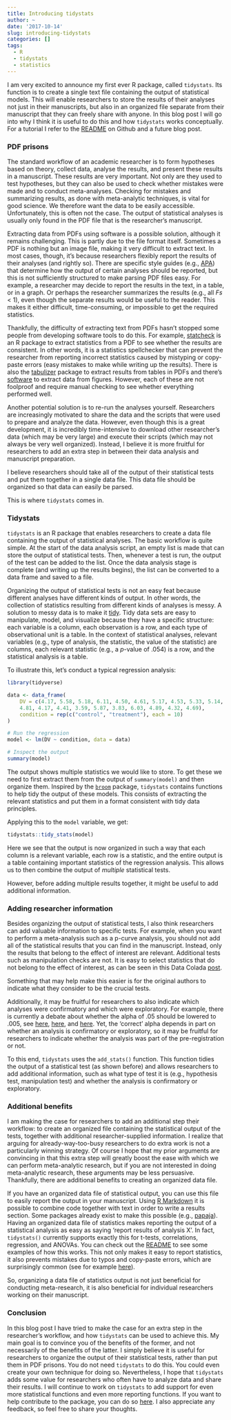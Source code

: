 ```yaml
---
title: Introducing tidystats
author: ~
date: '2017-10-14'
slug: introducing-tidystats
categories: []
tags:
  - R
  - tidystats
  - statistics
---
```


I am very excited to announce my first ever R package, called `tidystats`. Its function is to create a single text file containing the output of statistical models. This will enable researchers to store the results of their analyses not just in their manuscripts, but also in an organized file separate from their manuscript that they can freely share with anyone. In this blog post I will go into why I think it is useful to do this and how `tidystats` works conceptually. For a tutorial I refer to the [README](https://github.com/WillemSleegers/tidystats) on Github and a future blog post.

### PDF prisons

The standard workflow of an academic researcher is to form hypotheses based on theory, collect data, analyse the results, and present these results in a manuscript. These results are very important. Not only are they used to test hypotheses, but they can also be used to check whether mistakes were made and to conduct meta-analyses. Checking for mistakes and summarizing results, as done with meta-analytic techniques, is vital for good science. We therefore want the data to be easily accessible. Unfortunately, this is often not the case. The output of statistical analyses is usually only found in the PDF file that is the researcher's manuscript.

Extracting data from PDFs using software is a possible solution, although it remains challenging. This is partly due to the file format itself. Sometimes a PDF is nothing but an image file, making it very difficult to extract text. In most cases, though, it's because researchers flexibly report the results of their analyses (and rightly so). There are specific style guides (e.g., [APA](http://www.apastyle.org)) that determine how the output of certain analyses should be reported, but this is not sufficiently structured to make parsing PDF files easy. For example, a researcher may decide to report the results in the text, in a table, or in a graph. Or perhaps the researcher summarizes the results (e.g., all *Fs* < 1), even though the separate results would be useful to the reader. This makes it either difficult, time-consuming, or impossible to get the required statistics.

Thankfully, the difficulty of extracting text from PDFs hasn't stopped some people from developing software tools to do this. For example, [statcheck](http://statcheck.io) is an R package to extract statistics from a PDF to see whether the results are consistent. In other words, it is a statistics spellchecker that can prevent the researcher from reporting incorrect statistics caused by mistyping or copy-paste errors (easy mistakes to make while writing up the results). There is also the [tabulizer](https://github.com/ropensci/tabulizer) package to extract results from tables in PDFs and there's [software](https://arxiv.org/abs/1709.02261) to extract data from figures. However, each of these are not foolproof and require manual checking to see whether everything performed well. 

Another potential solution is to re-run the analyses yourself. Researchers are increasingly motivated to share the data and the scripts that were used to prepare and analyze the data. However, even though this is a great development, it is incredibly time-intensive to download other researcher's data (which may be very large) and execute their scripts (which may not always be very well organized). Instead, I believe it is more fruitful for researchers to add an extra step in between their data analysis and manuscript preparation.

I believe researchers should take all of the output of their statistical tests and put them together in a single data file. This data file should be organized so that data can easily be parsed.

This is where `tidystats` comes in.

### Tidystats

`tidystats` is an R package that enables researchers to create a data file containing the output of statistical analyses. The basic workflow is quite simple. At the start of the data analysis script, an empty list is made that can store the output of statistical tests. Then, whenever a test is run, the output of the test can be added to the list. Once the data analysis stage is complete (and writing up the results begins), the list can be converted to a data frame and saved to a file.

Organizing the output of statistical tests is not an easy feat because different analyses have different kinds of output. In other words, the collection of statistics resulting from different kinds of analyses is messy. A solution to messy data is to make it [tidy](http://vita.had.co.nz/papers/tidy-data.html). Tidy data sets are easy to manipulate, model, and visualize because they have a specific structure: each variable is a column, each observation is a row, and each type of observational unit is a table. In the context of statistical analyses, relevant variables (e.g., type of analysis, the statistic, the value of the statistic) are columns, each relevant statistic (e.g., a *p*-value of .054) is a row, and the statistical analysis is a table.

To illustrate this, let's conduct a typical regression analysis:

```r
library(tidyverse)

data <- data_frame(
    DV = c(4.17, 5.58, 5.18, 6.11, 4.50, 4.61, 5.17, 4.53, 5.33, 5.14, 
    4.81, 4.17, 4.41, 3.59, 5.87, 3.83, 6.03, 4.89, 4.32, 4.69),
    condition = rep(c("control", "treatment"), each = 10)
)
```

```r

# Run the regression
model <- lm(DV ~ condition, data = data)

# Inspect the output
summary(model)

```

The output shows multiple statistics we would like to store. To get these we need to first extract them from the output of `summary(model)` and then organize them. Inspired by the [`broom`](https://github.com/tidyverse/broom) package, `tidystats` contains functions to help tidy the output of these models. This consists of extracting the relevant statistics and put them in a format consistent with tidy data principles. 

Applying this to the `model` variable, we get:

```r
tidystats::tidy_stats(model)
```

Here we see that the output is now organized in such a way that each column is a relevant variable, each row is a statistic, and the entire output is a table containing important statistics of the regression analysis. This allows us to then combine the output of *multiple* statistical tests.

However, before adding multiple results together, it might be useful to add additional information.

### Adding researcher information

Besides organizing the output of statistical tests, I also think researchers can add valuable information to specific tests. For example, when you want to perform a meta-analysis such as a p-curve analysis, you should not add all of the statistical results that you can find in the manuscript. Instead, only the results that belong to the effect of interest are relevant. Additional tests such as manipulation checks are not. It is easy to select statistics that do not belong to the effect of interest, as can be seen in this Data Colada [post](http://datacolada.org/60). 

Something that may help make this easier is for the original authors to indicate what they consider to be the crucial tests.

Additionally, it may be fruitful for researchers to also indicate which analyses were confirmatory and which were exploratory. For example, there is currently a debate about whether the alpha of .05 should be lowered to .005, see [here](https://psyarxiv.com/mky9j/), [here](https://psyarxiv.com/9s3y6), and [here](https://arxiv.org/abs/1709.07588). Yet, the 'correct' alpha depends in part on whether an analysis is confirmatory or exploratory, so it may be fruitful for researchers to indicate whether the analysis was part of the pre-registration or not.

To this end, `tidystats` uses the `add_stats()` function. This function tidies the output of a statistical test (as shown before) and allows researchers to add additional information, such as what type of test it is (e.g., hypothesis test, manipulation test) and whether the analysis is confirmatory or exploratory. 

### Additional benefits

I am making the case for researchers to add an additional step their workflow: to create an organized file containing the statistical output of the tests, together with additional researcher-supplied information. I realize that arguing for already-way-too-busy researchers to do extra work is not a particularly winning strategy. Of course I hope that my prior arguments are convincing in that this extra step will greatly boost the ease with which we can perform meta-analytic research, but if you are not interested in doing meta-analytic research, these arguments may be less persuasive. Thankfully, there are additional benefits to creating an organized data file.

If you have an organized data file of statistical output, you can use this file to easily report the output in your manuscript. Using [R Markdown](http://rmarkdown.rstudio.com) it is possible to combine code together with text in order to write a results section. Some packages already exist to make this possible (e.g., [papaja](https://github.com/crsh/papaja)). Having an organized data file of statistics makes reporting the output of a statistical analysis as easy as saying 'report results of analysis X'. In fact, `tidystats()` currently supports exactly this for t-tests, correlations, regression, and ANOVAs. You can check out the [README](https://github.com/WillemSleegers/tidystats) to see some examples of how this works. This not only makes it easy to report statistics, it also prevents mistakes due to typos and copy-paste errors, which are surprisingly common (see for example [here](https://www.ncbi.nlm.nih.gov/pmc/articles/PMC5101263/)).

So, organizing a data file of statistics output is not just beneficial for conducting meta-research, it is also beneficial for individual researchers working on their manuscript.

### Conclusion

In this blog post I have tried to make the case for an extra step in the researcher's workflow, and how `tidystats` can be used to achieve this. My main goal is to convince you of the benefits of the former, and not necessarily of the benefits of the latter. I simply believe it is useful for researchers to organize the output of their statistical tests, rather than put them in PDF prisons. You do not need `tidystats` to do this. You could even create your own technique for doing so. Nevertheless, I hope that `tidystats` adds some value for researchers who often have to analyze data and share their results. I will continue to work on `tidystats` to add support for even more statistical functions and even more reporting functions. If you want to help contribute to the package, you can do so [here](https://github.com/WillemSleegers/tidystats). I also appreciate any feedback, so feel free to share your thoughts.
